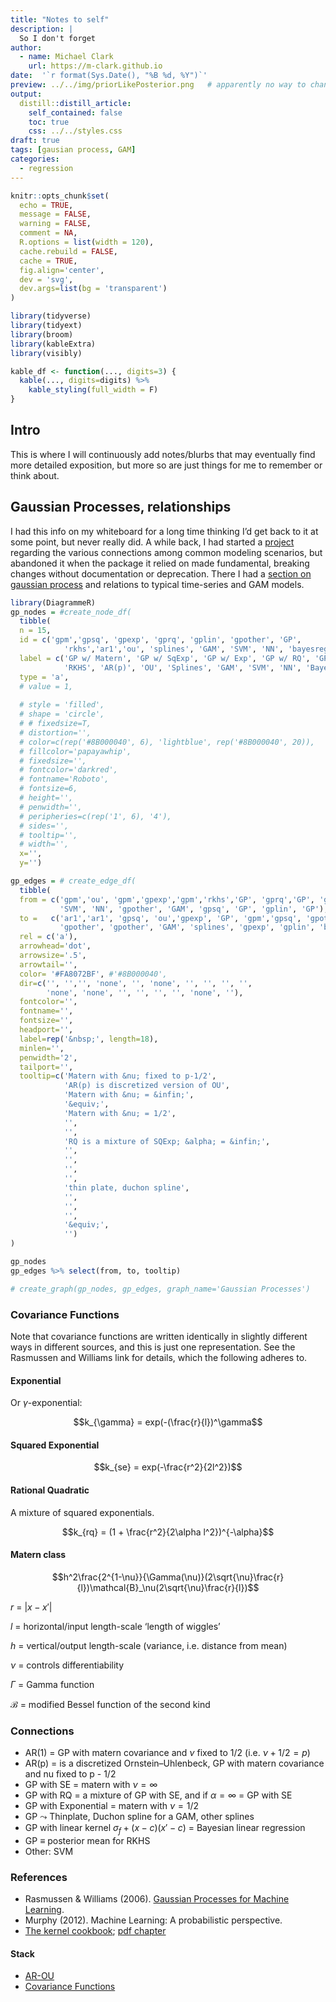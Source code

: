 ```yaml
---
title: "Notes to self"
description: |
  So I don't forget
author:
  - name: Michael Clark
    url: https://m-clark.github.io
date:  '`r format(Sys.Date(), "%B %d, %Y")`'
preview: ../../img/priorLikePosterior.png   # apparently no way to change the size displayed via css (ignored) or file (stretched)
output:
  distill::distill_article:
    self_contained: false
    toc: true
    css: ../../styles.css
draft: true
tags: [gausian process, GAM]
categories:
  - regression
---
```


```r
knitr::opts_chunk$set(
  echo = TRUE, 
  message = FALSE, 
  warning = FALSE, 
  comment = NA,
  R.options = list(width = 120),
  cache.rebuild = FALSE,
  cache = TRUE, 
  fig.align='center', 
  dev = 'svg', 
  dev.args=list(bg = 'transparent')
)

library(tidyverse)
library(tidyext)
library(broom)
library(kableExtra)
library(visibly)

kable_df <- function(..., digits=3) {
  kable(..., digits=digits) %>% 
    kable_styling(full_width = F)
}
```

## Intro

This is where I will continuously add notes/blurbs that may eventually find more detailed exposition, but more so are just things for me to remember or think about.


## Gaussian Processes, relationships

I had this info on my whiteboard for a long time thinking I'd get back to it at some point, but never really did.  A while back, I had started a [project](https://github.com/m-clark/connections) regarding the various connections among common modeling scenarios, but abandoned it when the package it relied on made fundamental, breaking changes without documentation or deprecation. There I had a [section on gaussian process](https://github.com/m-clark/connections/blob/master/gp.Rmd) and relations to typical time-series and GAM models.

```r
library(DiagrammeR)
gp_nodes = #create_node_df(
  tibble(
  n = 15,
  id = c('gpm','gpsq', 'gpexp', 'gprq', 'gplin', 'gpother', 'GP', 
            'rkhs','ar1','ou', 'splines', 'GAM', 'SVM', 'NN', 'bayesreg'),
  label = c('GP w/ Matern', 'GP w/ SqExp', 'GP w/ Exp', 'GP w/ RQ', 'GP w/ linear', 'GP w/ Other', 'GP', 
            'RKHS', 'AR(p)', 'OU', 'Splines', 'GAM', 'SVM', 'NN', 'Bayesian\nRegression'),
  type = 'a',
  # value = 1,
  
  # style = 'filled',
  # shape = 'circle',
  # # fixedsize=T,
  # distortion='',
  # color=c(rep('#8B000040', 6), 'lightblue', rep('#8B000040', 20)),
  # fillcolor='papayawhip',
  # fixedsize='',
  # fontcolor='darkred',
  # fontname='Roboto',
  # fontsize=6,
  # height='',
  # penwidth='',
  # peripheries=c(rep('1', 6), '4'),
  # sides='',
  # tooltip='',
  # width='',
  x='',
  y='')

gp_edges = # create_edge_df(
  tibble(
  from = c('gpm','ou', 'gpm','gpexp','gpm','rkhs','GP', 'gprq','GP', 'gpother', 
           'SVM', 'NN', 'gpother', 'GAM', 'gpsq', 'GP', 'gplin', 'GP'),
  to =   c('ar1','ar1', 'gpsq', 'ou','gpexp', 'GP', 'gpm','gpsq', 'gpother', 'splines', 
           'gpother', 'gpother', 'GAM', 'splines', 'gpexp', 'gplin', 'bayesreg', 'gprq'),
  rel = c('a'),
  arrowhead='dot',
  arrowsize='.5',
  arrowtail='',
  color= '#FA8072BF', #'#8B000040',
  dir=c('', '','', 'none', '', 'none', '', '', '', '', 
        'none', 'none', '', '', '', '', 'none', ''),
  fontcolor='',
  fontname='',
  fontsize='',
  headport='',
  label=rep('&nbsp;', length=18),
  minlen='',
  penwidth='2',
  tailport='',
  tooltip=c('Matern with &nu; fixed to p-1/2', 
            'AR(p) is discretized version of OU', 
            'Matern with &nu; = &infin;',
            '&equiv;',
            'Matern with &nu; = 1/2',
            '',
            '',
            'RQ is a mixture of SQExp; &alpha; = &infin;',
            '',
            '',
            '',
            '',
            'thin plate, duchon spline',
            '',
            '',
            '',
            '&equiv;',
            '')
)

gp_nodes
gp_edges %>% select(from, to, tooltip)

# create_graph(gp_nodes, gp_edges, graph_name='Gaussian Processes')
```



### Covariance Functions

Note that covariance functions are written identically in slightly different ways in different sources, and this is just one representation.  See the Rasmussen and Williams link for details, which the following adheres to.

#### Exponential

Or $\gamma$-exponential:

$$k_{\gamma} = exp(-(\frac{r}{l})^\gamma$$


#### Squared Exponential

$$k_{se} = exp(-\frac{r^2}{2l^2})$$


#### Rational Quadratic

A mixture of squared exponentials.

$$k_{rq} = (1 + \frac{r^2}{2\alpha l^2})^{-\alpha}$$


#### Matern class



$$h^2\frac{2^{1-\nu}}{\Gamma(\nu)}(2\sqrt{\nu}\frac{r}{l})\mathcal{B}_\nu(2\sqrt{\nu}\frac{r}{l})$$


$r$ = $|x - x'|$

$l$ = horizontal/input length-scale 'length of wiggles'

$h$ = vertical/output length-scale  (variance, i.e. distance from mean)

$\nu$ = controls differentiability

$\Gamma$ = Gamma function

$\mathcal{B}$ = modified Bessel function of the second kind



### Connections


- AR(1) = GP with matern covariance and $\nu$ fixed to 1/2 (i.e. $\nu+1/2 = p$)
- AR(p) = is a discretized Ornstein–Uhlenbeck,  GP with matern covariance and nu fixed to p - 1/2
- GP with SE = matern with $\nu = \infty$
- GP with RQ = a mixture of GP with SE, and if $\alpha = \infty$ = GP with SE
- GP with Exponential = matern with $\nu = 1/2$
- GP $\leadsto$ Thinplate, Duchon spline for a GAM, other splines
- GP with linear kernel $\sigma_f + (x-c)(x'-c)$ = Bayesian linear regression
- GP $\equiv$ posterior mean for RKHS
- Other: SVM

### References

- Rasmussen & Williams (2006). [Gaussian Processes for Machine Learning](http://www.gaussianprocess.org/gpml).
- Murphy (2012). Machine Learning: A probabilistic perspective.
- [The kernel cookbook](http://www.cs.toronto.edu/~duvenaud/cookbook/); [pdf chapter](https://raw.githubusercontent.com/duvenaud/phd-thesis/master/kernels.pdf)

#### Stack 

- [AR-OU](http://math.stackexchange.com/questions/345773/how-the-ornstein-uhlenbeck-process-can-be-considered-as-the-continuous-time-anal)
- [Covariance Functions](https://en.wikipedia.org/wiki/Gaussian_process#Usual_covariance_functions)